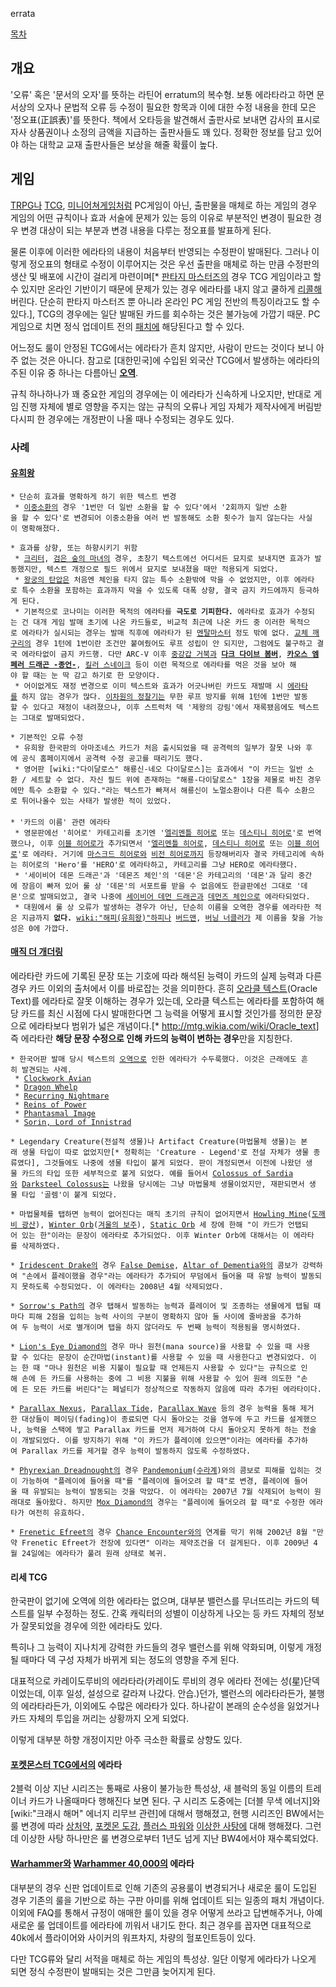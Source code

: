 errata

[[목차]]

== 개요 ==
'오류' 혹은 '문서의 오자'를 뜻하는 라틴어 erratum의 복수형. 보통 에라타라고 하면 문서상의 오자나 문법적 오류 등 수정이 필요한 항목과 이에 대한 수정 내용을 한데 모은 '정오표(正誤表)'를 뜻한다. 책에서 오타등을 발견해서 출판사로 보내면 감사의 표시로 자사 상품권이나 소정의 금액을 지급하는 출판사들도 꽤 있다. 정확한 정보를 담고 있어야 하는 대학교 교재 출판사들은 보상을 해줄 확률이 높다.

== 게임 ==
[[TRPG]]나 [[TCG]], [[미니어쳐게임]]처럼 PC게임이 아닌, 출판물을 매체로 하는 게임의 경우 게임의 어떤 규칙이나 효과 서술에 문제가 있는 등의 이유로 부분적인 변경이 필요한 경우 변경 대상이 되는 부분과 변경 내용을 다루는 정오표를 발표하게 된다.

물론 이후에 이러한 에라타의 내용이 처음부터 반영되는 수정판이 발매된다. 그러나 이렇게 정오표의 형태로 수정이 이루어지는 것은 우선 출판을 매체로 하는 만큼 수정판의 생산 및 배포에 시간이 걸리게 마련이며[* [[판타지 마스터즈]]의 경우 TCG 게임이라고 할 수 있지만 온라인 기반이기 때문에 문제가 있는 경우 에라타를 내지 않고 쿨하게 [[리콜]]해 버린다. 단순히 판타지 마스터즈 뿐 아니라 온라인 PC 게임 전반의 특징이라고도 할 수 있다.], TCG의 경우에는 일단 발매된 카드를 회수하는 것은 불가능에 가깝기 때문. PC 게임으로 치면 정식 업데이트 전의 [[패치]]에 해당된다고 할 수 있다.

어느정도 룰이 안정된 TCG에서는 에라타가 흔치 않지만, 사람이 만드는 것이다 보니 아주 없는 것은 아니다. 참고로 [대한민국]에 수입된 외국산 TCG에서 발생하는 에라타의 주된 이유 중 하나는 다름아닌 '''[[오역]]'''.

규칙 하나하나가 꽤 중요한 게임의 경우에는 이 에라타가 신속하게 나오지만, 반대로 게임 진행 자체에 별로 영향을 주지는 않는 규칙의 오류나 게임 자체가 제작사에게 버림받다시피 한 경우에는 개정판이 나올 때나 수정되는 경우도 있다.

=== 사례 ===
==== [[유희왕]] ====
 * 단순히 효과를 명확하게 하기 위한 텍스트 변경
  * [[이중소환]]의 경우 '1번만 더 일반 소환을 할 수 있다'에서 '2회까지 일반 소환을 할 수 있다'로 변경되어 이중소환을 여러 번 발동해도 소환 횟수가 늘지 않는다는 사실이 명확해졌다. 

 * 효과를 상향, 또는 하향시키기 위함
  * [[크리터]], [[검은 숲의 마녀]]의 경우, 초창기 텍스트에선 어디서든 묘지로 보내지면 효과가 발동했지만, 텍스트 개정으로 필드 위에서 묘지로 보내졌을 때만 적용되게 되었다.
  * [[왕궁의 탄압]]은 처음엔 체인을 타지 않는 특수 소환밖에 막을 수 없었지만, 이후 에라타로 특수 소환을 포함하는 효과까지 막을 수 있도록 대폭 상향, 결국 금지 카드에까지 등극하게 된다.
  * 기본적으로 코나미는 이러한 목적의 에라타를 '''극도로 기피한다.''' 에라타로 효과가 수정되는 건 대개 게임 발매 초기에 나온 카드들로, 비교적 최근에 나온 카드 중 이러한 목적으로 에라타가 실시되는 경우는 발매 직후에 에라타가 된 [[멘탈마스터]] 정도 밖에 없다. [[교체 깨구리]]의 경우 1턴에 1번이란 조건만 붙여줬어도 루프 성립이 안 되지만, 그럼에도 불구하고 결국 에라타없이 금지 카드행. 다만 ARC-V 이후 [[중강갑 거북]]과 '''[[다크 다이브 봄버]]''', '''[[카오스 엠페러 드래곤 -종언-]]''', [[킬러 스네이크]] 등이 이런 목적으로 에라타를 먹은 것을 보아 해야 할 때는 눈 딱 감고 하기로 한 모양이다.
  * 어이없게도 재정 변경으로 이미 텍스트와 효과가 어긋나버린 카드도 재발매 시 [[에라타]]를 하지 않는 경우가 많다. [[이차원의 정찰기]]는 무한 루프 방지를 위해 1턴에 1번만 발동할 수 있다고 재정이 내려졌으나, 이후 스트럭처 덱 '제왕의 강림'에서 재록됐음에도 텍스트는 그대로 발매되었다.

 * 기본적인 오류 수정
  * 유희왕 한국판의 아마조네스 카드가 처음 출시되었을 때 공격력의 일부가 잘못 나와 후에 공식 홈페이지에서 공격력 수정 공고를 때리기도 했다.
  * 영어판 [wiki:"다이달로스" 해룡신-네오 다이달로스]는 효과에서 "이 카드는 일반 소환 / 세트할 수 없다. 자신 필드 위에 존재하는 "해룡-다이달로스" 1장을 제물로 바친 경우에만 특수 소환할 수 있다."라는 텍스트가 빠져서 해룡신이 노멀소환이나 다른 특수 소환으로 튀어나올수 있는 사태가 발생한 적이 있었다.
 
 * '카드의 이름' 관련 에라타
  * 영문판에선 '히어로' 카테고리를 초기엔 '[[엘리멘틀 히어로]] 또는 [[데스티니 히어로]]'로 번역했으나, 이후 [[이블 히어로]]가 추가되면서 '[[엘리멘틀 히어로]], [[데스티니 히어로]] 또는 [[이블 히어로]]'로 에라타. 거기에 [[마스크드 히어로]]와 [[비전 히어로]]까지 등장해버리자 결국 카테고리에 속하는 히어로의 'Hero'를 'HERO'로 에라타하고, 카테고리를 그냥 HERO로 에라타했다.
  * '세이비어 데몬 드래곤'과 '데몬즈 체인'의 '데몬'은 카테고리의 '데몬'과 달리 중간에 장음이 빠져 있어 룰 상 '데몬'의 서포트를 받을 수 없음에도 한글판에선 그대로 '데몬'으로 발매되었고, 결국 나중에 [[세이비어 데먼 드래곤]]과 [[데먼즈 체인]]으로 에라타되었다.
  * 대원에서 룰 상 오류가 발생하는 경우가 아닌, 단순히 이름을 오역한 경우를 에라타한 적은 지금까지 '''없다.''' [[wiki:"해피(유희왕)"하피]]나 [[버드맨]], [[버닝 너클러]]가 제 이름을 찾을 가능성은 0에 가깝다.    

==== [[매직 더 개더링]] ====
에라타란 카드에 기록된 문장 또는 기호에 따라 해석된 능력이 카드의 실제 능력과 다른 경우 카드 이외의 출처에서 이를 바로잡는 것을 의미한다. 흔히 [[오라클 텍스트]](Oracle Text)를 에라타로 잘못 이해하는 경우가 있는데, 오라클 텍스트는 에라타를 포함하여 해당 카드를 최신 시점에 다시 발매한다면 그 능력을 어떻게 표시할 것인가를 정의한 문장으로 에라타보다 범위가 넓은 개념이다.[* http://mtg.wikia.com/wiki/Oracle_text] 즉 에라타란 '''해당 문장 수정으로 인해 카드의 능력이 변하는 경우'''만을 지칭한다.

 * 한국어판 발매 당시 텍스트의 [[오역]]으로 인한 에라타가 수두룩했다. 이것은 근래에도 흔히 발견되는 사례.
  * [[Clockwork Avian]]
  * [[Dragon Whelp]]
  * [[Recurring Nightmare]]
  * [[Reins of Power]]
  * [[Phantasmal Image]]
  * [[Sorin, Lord of Innistrad]]

 * Legendary Creature(전설적 생물)나 Artifact Creature(마법물체 생물)는 본래 생물 타입이 따로 없었지만[* 정확히는 'Creature - Legend'로 전설 자체가 생물 종류였다], 그것들에도 나중에 생물 타입이 붙게 되었다. 판이 개정되면서 이전에 나왔던 생물 카드의 타입 또한 세부적으로 붙게 되었다. 예를 들어서 [[Colossus of Sardia]]와 [[Darksteel Colossus]]는 나왔을 당시에는 그냥 마법물체 생물이었지만, 재판되면서 생물 타입 '골렘'이 붙게 되었다.

 * 마법물체를 탭하면 능력이 없어진다는 매직 초기의 규칙이 없어지면서 [[Howling Mine]]([[도깨비 광산]]), [[Winter Orb]]([[겨울의 보주]]), [[Static Orb]] 세 장에 한해 "이 카드가 언탭되어 있는 한"이라는 문장이 에라타로 추가되었다. 이후 Winter Orb에 대해서는 이 에라타를 삭제하였다.

 * [[Iridescent Drake]]의 경우 [[False Demise]], [[Altar of Dementia]]와의 콤보가 강력하여 "손에서 플레이했을 경우"라는 에라타가 추가되어 무덤에서 들어올 때 유발 능력이 발동되지 못하도록 수정되었다. 이 에라타는 2008년 4월 삭제되었다.

 * [[Sorrow's Path]]의 경우 탭해서 발동하는 능력과 플레이어 및 조종하는 생물에게 탭될 때마다 피해 2점을 입히는 능력 사이의 구분이 명확하지 않아 둘 사이에 줄바꿈을 추가하여 두 능력이 서로 별개이며 탭을 하지 않더라도 두 번째 능력이 적용됨을 명시하였다.

 * [[Lion's Eye Diamond]]의 경우 마나 원천(mana source)을 사용할 수 있을 때 사용할 수 있다는 문장이 순간마법(instant)를 사용할 수 있을 때 사용한다고 변경되었다. 이는 한 때 "마나 원천은 비용 지불이 필요할 때 언제든지 사용할 수 있다"는 규칙으로 인해 손에 든 카드를 사용하는 중에 그 비용 지불을 위해 사용할 수 있어 원래 의도한 "손에 든 모든 카드를 버린다"는 페널티가 정상적으로 작동하지 않음에 따라 추가된 에라타이다.

 * [[Parallax Nexus]], [[Parallax Tide]], [[Parallax Wave]] 등의 경우 능력을 통해 제거한 대상들이 페이딩(fading)이 종료되면 다시 돌아오는 것을 염두에 두고 카드를 설계했으나, 능력을 스택에 쌓고 Parallax 카드를 먼저 제거하여 다시 돌아오지 못하게 하는 전술이 개발되었다. 이를 방지하기 위해 "이 카드가 플레이에 있으면"이라는 에라타를 추가하여 Parallax 카드를 제거할 경우 능력이 발동하지 않도록 수정하였다.

 * [[Phyrexian Dreadnought]]의 경우 [[Pandemonium]]([[수라계]])와의 콤보로 피해를 입히는 것이 가능하여 "플레이에 들어올 때"를 "플레이에 들어오려 할 때"로 변경, 플레이에 들어올 때 유발되는 능력이 발동되는 것을 막았다. 이 에라타는 2007년 7월 삭제되어 능력이 원래대로 돌아왔다. 하지만 [[Mox Diamond]]의 경우는 "플레이에 들어오려 할 때"로 수정한 에라타가 여전히 유효하다.

 * [[Frenetic Efreet]]의 경우 [[Chance Encounter]]와의 연계를 막기 위해 2002년 8월 "만약 Frenetic Efreet가 전장에 있다면" 이라는 제약조건을 더 걸게된다. 이후 2009년 4월 24일에는 에라타가 풀려 원래 상태로 복귀.

==== 리세 TCG ====
한국판이 없기에 오역에 의한 에라타는 없으며, 대부분 밸런스를 무너뜨리는 카드의 텍스트를 일부 수정하는 정도. 간혹 캐릭터의 성별이 이상하게 나오는 등 카드 자체의 정보가 잘못되었을 경우에 의한 에라타도 있다.

특히나 그 능력이 지나치게 강력한 카드들의 경우 밸런스를 위해 약화되며, 이렇게 개정될 때마다 덱 구성 자체가 바뀌게 되는 정도의 영향을 주게 된다.

대표적으로 카레이도루비의 에라타라(카레이도 루비의 경우 에라타 전에는 성(星)단덱이었는데, 이후 일성, 설성으로 갈라져 나갔다. 안습.)던가, 밸런스의 에라타라든가, 불행의 에라타라든가, 이외에도 수많은 에라타가 있다. 하나같이 본래의 순수성을 잃었거나 카드 자체의 투입을 꺼리는 상황까지 오게 되었다.

이렇게 대부분 하향 개정이지만 아주 극소한 확률로 상향도 있다.

==== [[포켓몬스터 TCG]]에서의 에라타 ====
2블럭 이상 지난 시리즈는 통째로 사용이 불가능한 특성상, 새 블럭의 동일 이름의 트레이너 카드가 나올때마다 행해진다 보면 된다. 구 시리즈 도중에는 [더블 무색 에너지]와 [wiki:"크래시 해머" 에너지 리무브 관련]에 대해서 행해졌고, 현행 시리즈인 BW에서는 룰 변경에 따라 [[상처약]], [[포켓몬 도감]], [[플러스 파워]]와 [[이상한 사탕]]에 대해 행해졌다. 그런데 이상한 사탕 하나만은 룰 변경으로부터 1년도 넘게 지난 BW4에서야 재수록되었다.

==== [[Warhammer]]와 [[Warhammer 40,000]]의 에라타 ====
대부분의 경우 신판 업데이트로 인해 기존의 공용룰이 변경되거나 새로운 룰이 도입된 경우 기존의 룰을 기반으로 하는 구판 아미를 위해 업데이트 되는 일종의 패치 개념이다. 이외에 FAQ를 통해서 규정이 애매한 룰이 있을 경우 어떻게 쓰라고 답변해주거나, 아예 새로운 룰 업데이트를 에라타에 끼워서 내기도 한다. 최근 경우를 꼽자면 대표적으로 40k에서 플라이어와 사이커의 워프차지, 차량의 헐포인트등이 있다.

다만 TCG류와 달리 서적을 매체로 하는 게임의 특성상. 일단 이렇게 에라타가 나오게 되면 정식 수정판이 발매되는 것은 그만큼 늦어지게 된다.
